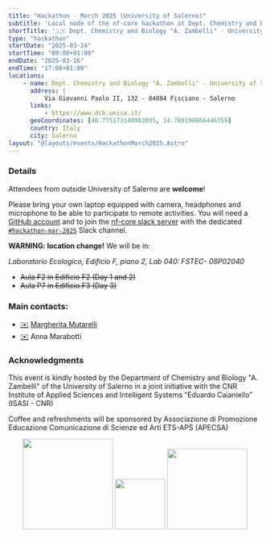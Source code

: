 ```yaml
---
title: "Hackathon - March 2025 (University of Salerno)"
subtitle: 'Local node of the nf-core hackathon at Dept. Chemistry and Biology "A. Zambelli" - University of Salerno, Italy'
shortTitle: '🇮🇹 Dept. Chemistry and Biology "A. Zambelli" - University of Salerno'
type: "hackathon"
startDate: "2025-03-24"
startTime: "09:00+01:00"
endDate: "2025-03-26"
endTime: "17:00+01:00"
locations:
    - name: Dept. Chemistry and Biology "A. Zambelli" - University of Salerno
      address: |
          Via Giovanni Paolo II, 132 - 84084 Fisciano - Salerno
      links:
          - https://www.dcb.unisa.it/
      geoCoordinates: [40.775173140983995, 14.789198866446759]
      country: Italy
      city: Salerno
layout: "@layouts/events/HackathonMarch2025.Astro"
---
```


### Details

Attendees from outside University of Salerno are **welcome**!

Please bring your own laptop equipped with camera, headphones and microphone to be able to participate to remote activities.
You will need a [GitHub account](https://github.com) and to join the [nf-core slack server](https://nf-co.re/join/slack)
with the dedicated [`#hackathon-mar-2025`](https://nfcore.slack.com/archives/C081XQ6T3M4) Slack channel.

**WARNING: location change!**
We will be in:

_Laboratorio Ecologico, Edificio F, piano 2, Lab 040: FSTEC- 08P02040_

- ~~Aula F2 in Edificio F2 (Day 1 and 2)~~
- ~~Aula P7 in Edificio F3 (Day 3)~~

### Main contacts:

- [✉️](mailto:margherita.mutarelli@cnr.it) [<i class="fab fa-slack"></i> Margherita Mutarelli](https://nfcore.slack.com/team/U018GB2CSGK)
- [✉️](mailto:amarabotti@unisa.it) Anna Marabotti

### Acknowledgments

This event is kindly hosted by the Department of Chemistry and Biology "A. Zambelli" of the University of Salerno in a joint initiative with the CNR Institute of Applied Sciences and Intelligent Systems “Eduardo Caianiello” (ISASI - CNR)

Coffee and refreshments will be sponsored by Associazione di Promozione Educazione Comunicazione di Scienze ed Arti ETS-APS (APECSA)

<div style="text-align: center;">
    <img src="https://www.opisalerno.it/wp-content/uploads/2016/11/logo-unisa-png.png" width="180"></img>
    <img src="https://www.isasi.cnr.it/wp-content/uploads/2025/02/Logo_ISASI_verticale_EN_SC_HR.png" width="100"></img>
    <img src="https://www.apecsa.it/wp-content/uploads/2022/09/cropped-logoAPECSA.png" width="160"></img>
</div>
